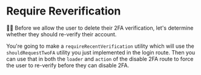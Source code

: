 # Require Reverification

👨‍💼 Before we allow the user to delete their 2FA verification, let's determine
whether they should re-verify their account.

You're going to make a `requireRecentVerification` utility which will use the
`shouldRequestTwoFA` utility you just implemented in the login route. Then you
can use that in both the `loader` and `action` of the disable 2FA route to force
the user to re-verify before they can disable 2FA.
